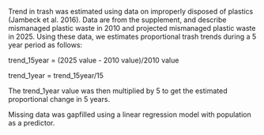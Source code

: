 Trend in trash was estimated using data on improperly disposed of plastics (Jambeck et al. 2016). Data are from the supplement, and describe mismanaged plastic waste in 2010 and projected mismanaged plastic waste in 2025. Using these data, we estimates proportional trash trends during a 5 year period as follows: 

trend_15year = (2025 value - 2010 value)/2010 value

trend_1year = trend_15year/15

The trend_1year value was then multiplied by 5 to get the estimated proportional change in 5 years.

Missing data was gapfilled using a linear regression model with population as a predictor.


